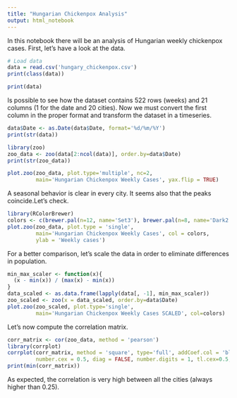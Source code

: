 ```yaml
---
title: "Hungarian Chickenpox Analysis"
output: html_notebook
---
```


In this notebook there will be an analysis of Hungarian weekly chickenpox cases. First, let's have a look at the data.

```r
# Load data
data = read.csv('hungary_chickenpox.csv')
print(class(data))
```
```r
print(data)
```
Is possible to see how the dataset contains 522 rows (weeks) and 21 columns (1 for the date and 20 cities).
Now we must convert the first column in the proper format and transform the dataset in a timeseries.
```r
data$Date <- as.Date(data$Date, format='%d/%m/%Y')
print(str(data))
```
```r
library(zoo)
zoo_data <- zoo(data[2:ncol(data)], order.by=data$Date)
print(str(zoo_data))
```
```r
plot.zoo(zoo_data, plot.type='multiple', nc=2,
         main='Hungarian Chickenpox Weekly Cases', yax.flip = TRUE)
```
A seasonal behavior is clear in every city. It seems also that the peaks coincide.Let's check.

```r
library(RColorBrewer)
colors <- c(brewer.pal(n=12, name='Set3'), brewer.pal(n=8, name='Dark2'))
plot.zoo(zoo_data, plot.type = 'single',
         main='Hungarian Chickenpox Weekly Cases', col = colors,
         ylab = 'Weekly cases')
```
For a better comparison, let's scale the data in order to eliminate differences in population.
```r
min_max_scaler <- function(x){
  (x - min(x)) / (max(x) - min(x))
}
data_scaled <- as.data.frame(lapply(data[, -1], min_max_scaler))
zoo_scaled <- zoo(x = data_scaled, order.by=data$Date)
plot.zoo(zoo_scaled, plot.type='single',
         main='Hungarian Chickenpox Weekly Cases SCALED', col=colors)
```
Let's now compute the correlation matrix.
```r
corr_matrix <- cor(zoo_data, method = 'pearson')
library(corrplot)
corrplot(corr_matrix, method = 'square', type='full', addCoef.col = 'black',
         number.cex = 0.5, diag = FALSE, number.digits = 1, tl.cex=0.5, tl.col = 'black')
print(min(corr_matrix))
```
As expected, the correlation is very high between all the cities (always higher than 0.25).































